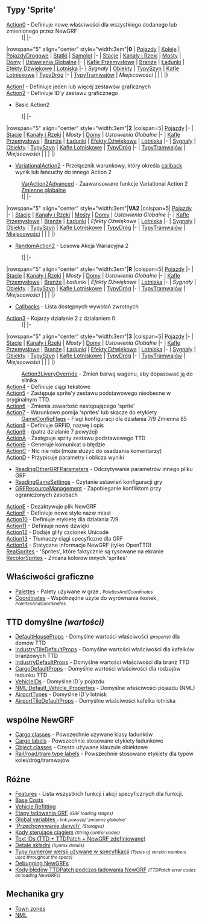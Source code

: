 {{pl/Development/NewGRF/inne strony|en=newgrf-specs.tt-wiki.net/wiki/Main_Page
|pl=pl/Development/NewGRF/NFO Specs/Main Page
}}
<!--<div style="float: right; border: 1px solid #c7c8fe; background-color: #EEE; padding:0px;">
<div style="display:inline-block; height: 3em; width: 26px; text-align:center;">
<!-- === Link do strony oryginalnej =========== --><!--
[[File:en/Flag.png|link=http://newgrf-specs.tt-wiki.net/wiki/Main_Page | alt=en | 22x16px | frameless]]<br/>
[http://newgrf-specs.tt-wiki.net/wiki/Main_Page EN]
</div>
<!-- === Link do strony Polskiej =========== --><!--
<div style="display:inline-block; height: 3em; width: 26px; text-align:center;">[[File:pl/Flag.png|link={{PAGENAME}}<!--/Pl--><!-- | alt=pl | 22x16px | frameless]]<br/>
[[{{PAGENAME}}<!--/Pl--><!--|PL]] </div>
<!-- === Link do strony głównej =========== --><!--
<div style="display:inline-block; height: 3em; width: 26px; text-align:center;">
[[File:en/Openttd.ico.png|link=Strona główna/Pl| 22x21px | frameless]]<br/>[[Strona główna/Pl|gł]] </div> </div>
[[Category:Artykuły w języku polskim/Pl]]-->

<!--
{{Other_languages
|en=<!--<span class="plainlinks">[http://newgrf-specs.tt-wiki.net/wiki/Main_Page en]</span><br>--><!--http://newgrf-specs.tt-wiki.net/wiki/Main_Page<br>
<!--|<br>--><!--
|language_page=pl
<!--|no=0--><!--
|pl = ExtraZi/specs.tt
}}-->

== Typy 'Sprite' ==
;[[pl/Development/NewGRF/NFO Specs/Action0/Main Page | Action0]] - Definiuje nowe właściwości dla wszystkiego dodanego lub zmienionego przez NewGRF
:{| |-
|rowspan="5" align="center" style="width:3em"|'''0'''
| [[pl/Development/NewGRF/NFO Specs/Action0/Vehicles| Pojazdy]]
| [[pl/Development/NewGRF/NFO Specs/Action0/Vehicles/Trains| Koleje]]
| [[pl/Development/NewGRF/NFO Specs/Action0/Vehicles/RoadVehicles| PojazdyDrogowe]]
| [[pl/Development/NewGRF/NFO Specs/Action0/Vehicles/Ships| Statki]]
| [[pl/Development/NewGRF/NFO Specs/Action0/Vehicles/Planes| Samolot]]
|-
| [[pl/Development/NewGRF/NFO Specs/Action0/Stations| Stacje]]
| [[pl/Development/NewGRF/NFO Specs/Action0/Canals| Kanały i Rzeki]]
| [[pl/Development/NewGRF/NFO Specs/Action0/Bridges| Mosty]]
| [[pl/Development/NewGRF/NFO Specs/Action0/Houses| Domy]]
| [[pl/Development/NewGRF/NFO Specs/Action0/Global Settings| Ustawienia Globalne]]
|-
| [[pl/Development/NewGRF/NFO Specs/Action0/Industry Tiles| Kafle Przemysłowe]]
| [[pl/Development/NewGRF/NFO Specs/Action0/Industries| Branże]]
| [[pl/Development/NewGRF/NFO Specs/Action0/Cargos| Ładunki]]
| [[pl/Development/NewGRF/NFO Specs/Action0/Sound Effects| Efekty Dźwiękowe]]
| [[pl/Development/NewGRF/NFO Specs/Action0/Airports| Lotniska]]
|-
| ''Sygnały''
| [[pl/Development/NewGRF/NFO Specs/Action0/Objects| Obiekty]]
| [[pl/Development/NewGRF/NFO Specs/Action0/Railtypes| TypySzyn]]
| [[pl/Development/NewGRF/NFO Specs/Action0/Airport Tiles| Kafle Lotniskowe]]
| [[pl/Development/NewGRF/NFO Specs/Action0/Roadtypes| TypyDróg]]
|-
| [[pl/Development/NewGRF/NFO Specs/Action0/Tramtypes| TypyTramwajów]]
| ''Miejscowości''
|
|
|
|}
;[[pl/Development/NewGRF/NFO Specs/Action1| Action1]] - Definiuje jeden lub więcej zestawów graficznych
;[[pl/Development/NewGRF/NFO Specs/Action2/Main Page| Action2]] - Definiuje ID`''y'' zestawu graficznego
* Basic Action2
:{| |-
|rowspan="5" align="center" style="width:3em"|'''2'''
|colspan=5| [[pl/Development/NewGRF/NFO Specs/Action2/Vehicles| Pojazdy]]
|-
| [[pl/Development/NewGRF/NFO Specs/Action2/Stations| Stacje]]
| [[pl/Development/NewGRF/NFO Specs/Action2/Single Set| Kanały i Rzeki]]
| ''Mosty''
| [[pl/Development/NewGRF/NFO Specs/Action2/Sprite Layout| Domy]]
| ''Ustawienia Globalne''
|-
| [[pl/Development/NewGRF/NFO Specs/Action2/Sprite Layout| Kafle Przemysłowe]]
| [[pl/Development/NewGRF/NFO Specs/Action2/Industries| Branże]]
| [[pl/Development/NewGRF/NFO Specs/Action2/Single Set| Ładunki]]
| [[pl/Development/NewGRF/NFO Specs/Action2/Only Callback Failure| Efekty Dźwiękowe]]
| [[pl/Development/NewGRF/NFO Specs/Action2/Single Set| Lotniska]]
|-
| [[pl/Development/NewGRF/NFO Specs/Action2/Only Callback Failure| Sygnały]]
| [[pl/Development/NewGRF/NFO Specs/Action2/Sprite Layout| Obiekty]]
| [[pl/Development/NewGRF/NFO Specs/Action2/Single Set| TypySzyn]]
| [[pl/Development/NewGRF/NFO Specs/Action2/Sprite Layout| Kafle Lotniskowe]]
| [[pl/Development/NewGRF/NFO Specs/Action2/Single Set| TypyDróg]]
|-
| [[pl/Development/NewGRF/NFO Specs/Action2/Single Set| TypyTramwajów]]
| ''Miejscowości''
|
|
|
|}
* [[pl/Development/NewGRF/NFO Specs/VariationalAction2/Main Page| VariationalAction2]] - Przełącznik warunkowy, który określa [[pl/Development/NewGRF/NFO Specs/Callback/Main Page| callback]] wynik lub łańcuchy do innego Action 2
: [[pl/Development/NewGRF/NFO Specs/VarAction2Advanced| VarAction2Advanced]] - Zaawansowane funkcje Variational Action 2
: [[pl/Development/NewGRF/NFO Specs/GlobalVariables| Zmienne globalne]]
:{| |-
|rowspan="5" align="center" style="width:3em"|'''VA2'''
|colspan=5| [[pl/Development/NewGRF/NFO Specs/VariationalAction2/Vehicles| Pojazdy]]
|-
| [[pl/Development/NewGRF/NFO Specs/VariationalAction2/Stations| Stacje]]
| [[pl/Development/NewGRF/NFO Specs/VariationalAction2/Canals| Kanały i Rzeki]]
| [[pl/Development/NewGRF/NFO Specs/VariationalAction2/Bridges| Mosty]]
| [[pl/Development/NewGRF/NFO Specs/VariationalAction2/Houses| Domy]]
| ''Ustawienia Globalne''
|-
| [[pl/Development/NewGRF/NFO Specs/VariationalAction2/Industry Tiles| Kafle Przemysłowe]]
| [[pl/Development/NewGRF/NFO Specs/VariationalAction2/Industries| Branże]]
| [[pl/Development/NewGRF/NFO Specs/VariationalAction2/Cargos| Ładunki]]
| ''Efekty Dźwiękowe''
| [[pl/Development/NewGRF/NFO Specs/VariationalAction2/Airports| Lotniska]]
|-
| [[pl/Development/NewGRF/NFO Specs/VariationalAction2/Signals| Sygnały]]
| [[pl/Development/NewGRF/NFO Specs/VariationalAction2/Objects| Obiekty]]
| [[pl/Development/NewGRF/NFO Specs/VariationalAction2/Railtypes| TypySzyn]]
| [[pl/Development/NewGRF/NFO Specs/VariationalAction2/Airport Tiles| Kafle Lotniskowe]]
| [[pl/Development/NewGRF/NFO Specs/VariationalAction2/Roadtypes| TypyDróg]]
|-
| [[pl/Development/NewGRF/NFO Specs/VariationalAction2/Tramtypes| TypyTramwajów]]
| [[pl/Development/NewGRF/NFO Specs/VariationalAction2/Towns| Miejscowości]]
|
|
|
|}
* [[pl/Development/NewGRF/NFO Specs/RandomAction2| RandomAction2]] - Losowa Akcja Wariacyjna 2
:{| |-
|rowspan="5" align="center" style="width:3em"|'''R'''
|colspan=5| [[pl/Development/NewGRF/NFO Specs/RandomAction2#vehicles-pl| Pojazdy]]
|-
| [[pl/Development/NewGRF/NFO Specs/RandomAction2#stations| Stacje]]
| [[pl/Development/NewGRF/NFO Specs/RandomAction2#canals| Kanały i Rzeki]]
| ''Mosty''
| [[pl/Development/NewGRF/NFO Specs/RandomAction2#town-building-triggers| Domy]]
| ''Ustawienia Globalne''
|-
| [[pl/Development/NewGRF/NFO Specs/RandomAction2#industry-tile-triggers| Kafle Przemysłowe]]
| [[pl/Development/NewGRF/NFO Specs/RandomAction2#industry-tile-triggers| Branże]]
| ''Ładunki''
| ''Efekty Dźwiękowe''
| [[pl/Development/NewGRF/NFO Specs/RandomAction2#stations| Lotniska]]
|-
| ''Sygnały''
| [[pl/Development/NewGRF/NFO Specs/RandomAction2#objects| Obiekty]]
| [[pl/Development/NewGRF/NFO Specs/RandomAction2#railtypes| TypySzyn]]
| [[pl/Development/NewGRF/NFO Specs/RandomAction2#stations| Kafle Lotniskowe]]
| [[pl/Development/NewGRF/NFO Specs/RandomAction2#roadtypes| TypyDróg]]
|-
| [[pl/Development/NewGRF/NFO Specs/RandomAction2#tramtypes| TypyTramwajów]]
| ''Miejscowości''
|
|
|
|}

* [[pl/Development/NewGRF/NFO Specs/Callback/Main Page| Callbacks]] - Lista dostępnych wywołań zwrotnych

;[[pl/Development/NewGRF/NFO Specs/Action3/Main Page| Action3]] - Kojarzy działanie 2 z działaniem 0
:{| |-
|rowspan="5" align="center" style="width:3em"|'''3'''
|colspan=5| [[pl/Development/NewGRF/NFO Specs/Action3/Main Page| Pojazdy]]
|-
| [[pl/Development/NewGRF/NFO Specs/Action3/Main Page| Stacje]]
| [[pl/Development/NewGRF/NFO Specs/Action3/Canals| Kanały i Rzeki]]
| ''Mosty''
| [[pl/Development/NewGRF/NFO Specs/Action3/Main Page| Domy]]
| ''Ustawienia Globalne''
|-
| [[pl/Development/NewGRF/NFO Specs/Action3/Main Page| Kafle Przemysłowe]]
| [[pl/Development/NewGRF/NFO Specs/Action3/Main Page| Branże]]
| [[pl/Development/NewGRF/NFO Specs/Action3/Main Page| Ładunki]]
| [[pl/Development/NewGRF/NFO Specs/Action3/Main Page| Efekty Dźwiękowe]]
| [[pl/Development/NewGRF/NFO Specs/Action3/Main Page| Lotniska]]
|-
| [[pl/Development/NewGRF/NFO Specs/Action3/Main Page| Sygnały]]
| [[pl/Development/NewGRF/NFO Specs/Action3/Main Page| Obiekty]]
| [[pl/Development/NewGRF/NFO Specs/Action3/Railtypes| TypySzyn]]
| [[pl/Development/NewGRF/NFO Specs/Action3/Main Page| Kafle Lotniskowe]]
| [[pl/Development/NewGRF/NFO Specs/Action3/Roadtypes| TypyDróg]]
|-
| [[pl/Development/NewGRF/NFO Specs/Action3/Tramtypes| TypyTramwajów]]
| ''Miejscowości''
|
|
|
|}
: [[pl/Development/NewGRF/NFO Specs/Action3LiveryOverride| Action3LiveryOverride]] - Zmień barwę wagonu, aby dopasować ją do silnika
;[[pl/Development/NewGRF/NFO Specs/Action4| Action4]] - Definiuje ciągi tekstowe
;[[pl/Development/NewGRF/NFO Specs/Action5| Action5]] - Zastępuje sprite'y zestawu podstawowego nieobecne w oryginalnym TTD.
;[[pl/Development/NewGRF/NFO Specs/Action6| Action6]] - Zmienia zawartość następującego 'sprite'
;[[pl/Development/NewGRF/NFO Specs/Action7| Action7]] - Warunkowo pomija 'sprites' lub skacze do etykiety
: [[pl/Development/NewGRF/NFO Specs/TTDPatchFlags| GameConfigFlags]] - Flagi konfiguracji dla działania 7/9 Zmienna 85
;[[pl/Development/NewGRF/NFO Specs/Action8| Action8]] - Definiuje GRFID, nazwę i opis
;[[pl/Development/NewGRF/NFO Specs/Action7| Action9]] - (patrz działanie 7 powyżej)
;[[pl/Development/NewGRF/NFO Specs/ActionA| ActionA]] - Zastępuje sprity zestawu podstawowego TTD
;[[pl/Development/NewGRF/NFO Specs/ActionB| ActionB]] - Generuje komunikat o błędzie
;[[pl/Development/NewGRF/NFO Specs/ActionC| ActionC]] - Nic nie robi (może służyć do osadzania komentarzy)
;[[pl/Development/NewGRF/NFO Specs/ActionD| ActionD]] - Przypisuje parametry i oblicza wyniki
* [[pl/Development/NewGRF/NFO Specs/ReadingOtherGRFParameters| ReadingOtherGRFParameters]] - Odczytywanie parametrów innego pliku GRF
* [[pl/Development/NewGRF/NFO Specs/ReadingPatchVariables| ReadingGameSettings]] - Czytanie ustawień konfiguracji gry
* [[pl/Development/NewGRF/NFO Specs/GRFResourceManagement| GRFResourceManagement]] - Zapobieganie konfliktom przy ograniczonych zasobach
;[[pl/Development/NewGRF/NFO Specs/ActionE| ActionE]] - Dezaktywuje plik NewGRF
;[[pl/Development/NewGRF/NFO Specs/ActionF| ActionF]] - Definiuje nowe style nazw miast
;[[pl/Development/NewGRF/NFO Specs/Action10| Action10]] - Definiuje etykietę dla działania 7/9
;[[pl/Development/NewGRF/NFO Specs/Action11| Action11]] - Definiuje nowe dźwięki
;[[pl/Development/NewGRF/NFO Specs/Action12| Action12]] - Dodaje glify czcionek Unicode
;[[pl/Development/NewGRF/NFO Specs/Action13| Action13]] - Tłumaczy ciągi specyficzne dla GRF
;[[pl/Development/NewGRF/NFO Specs/Action14| Action14]] - Statyczne informacje NewGRF (tylko OpenTTD)
;[[pl/Development/NewGRF/NFO Specs/RealSprites| RealSprites]] - 'Sprites', które faktycznie są rysowane na ekranie
;[[pl/Development/NewGRF/NFO Specs/RecolorSprites| RecolorSprites]] - Zmiana kolorów innych 'sprites'

== Właściwości graficzne ==
* [http://newgrf-specs.tt-wiki.net/wiki/PalettesAndCoordinates#Palettes Palettes] - Palety używane w grze <small>'', PalettesAndCoordinates''</small>
* [http://newgrf-specs.tt-wiki.net/wiki/PalettesAndCoordinates#Coordinates Coordinates] - Współrzędne użyte do wyrównania ikonek <small>'', PalettesAndCoordinates''</small>

== TTD domyślne ''(wartości)''==
* [[pl/Development/NewGRF/NFO Specs/DefaultHouseProps| DefaultHouseProps]] - Domyślne wartości właściwości <small>''(property)''</small> dla domów TTD
* [[pl/Development/NewGRF/NFO Specs/IndustryTileDefaultProps| IndustryTileDefaultProps]] - Domyślne wartości właściwości dla kafelków branżowych TTD
* [[pl/Development/NewGRF/NFO Specs/IndustryDefaultProps| IndustryDefaultProps]] - Domyślne wartości właściwości dla branż TTD
* [[pl/Development/NewGRF/NFO Specs/CargoDefaultProps| CargoDefaultProps]] - Domyślne wartości właściwości dla rodzajów ładunku TTD
* [[pl/Development/NewGRF/NFO Specs/VehicleIDs| VehicleIDs]] - Domyślne ID`''y'' pojazdu
* [http://newgrf-specs.tt-wiki.net/wiki/NML:Default_Vehicle_Properties NML:Default_Vehicle_Properties] - Domyślne właściwości pojazdu (NML)
* [[pl/Development/NewGRF/NFO Specs/AirportTypes| AirportTypes]] - Domyślne ID`''y'' lotnisk
* [[pl/Development/NewGRF/NFO Specs/AirportTileDefaultProps| AirportTileDefaultProps]] - Domyślne właściwości kafelka lotniska

== wspólne NewGRF ==
* [[pl/Development/NewGRF/NFO Specs/Action0/Cargos#cargoclasses-16| Cargo classes]] - Powszechnie używane klasy ładunków
* [[pl/Development/NewGRF/NFO Specs/CargoTypes| Cargo labels]] - Powszechnie stosowane etykiety ładunkowe
* [[pl/Development/NewGRF/NFO Specs/ObjectLabels| Object classes]] - Często używane klauzule obiektowe
* [[pl/Development/NewGRF/NFO Specs/TracktypeLabels| Rail/road/tram type labels]] - Powszechnie stosowane etykiety dla typów kolei/dróg/tramwajów

== Różne ==
* [[pl/Development/NewGRF/NFO Specs/Features| Features]] - Lista wszystkich funkcji i akcji specyficznych dla funkcji.
* [[pl/Development/NewGRF/NFO Specs/BaseCosts| Base Costs]]
* [[pl/Development/NewGRF/NFO Specs/VehicleRefitting| Vehicle Refitting]]
* [[pl/Development/NewGRF/NFO Specs/GrfLoadingStages| Etapy ładowania GRF]] <small>''(GRF loading stages)''</small>
* [[pl/Development/NewGRF/NFO Specs/GlobalVariables| Global variables ]] <small>'' - link powyżej 'zmienne globalne' ''</small>
* [[pl/Development/NewGRF/NFO Specs/Storages| 'Przechowywanie danych']] <small>''(Storages)''</small>
* [[pl/Development/NewGRF/NFO Specs/StringCodes| Kody sterujące ciągiem]] <small>''(String control codes)''</small>
* [[pl/Development/NewGRF/NFO Specs/TextIDs| Text IDs (TTD + TTDPatch + NewGRF zdefiniowane)]]
* [[pl/Development/NewGRF/NFO Specs/GRFActionsDetailed| Detale składni]] <small>''(Syntax details)''</small>
* [[pl/Development/NewGRF/NFO Specs/Version numbers| Typy numerów wersji używane w specyfikacji]] <small>''(Types of version numbers used throughout the specs)''</small>
* [http://newgrf-specs.tt-wiki.net/wiki/DebuggingGRFCode Debugging NewGRFs]
* [http://newgrf-specs.tt-wiki.net/wiki/SpriteErrors Kody błędów TTDPatch podczas ładowania NewGRF] <small>''(TTDPatch error codes on loading NewGRFs)''</small>

== Mechanika gry ==
* [[pl/Development/NewGRF/NFO Specs/TownZones| Town zones]]
* [http://newgrf-specs.tt-wiki.net/wiki/NMLMain NML]
